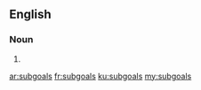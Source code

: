 ==English==

===Noun===
{{head|en|plural}}

# {{plural of|subgoal|lang=en|nocat=1}}

[[ar:subgoals]]
[[fr:subgoals]]
[[ku:subgoals]]
[[my:subgoals]]